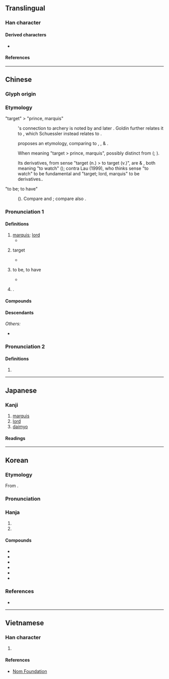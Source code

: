 {{also|候|矦}}
{{character info}}
==Translingual==
{{stroke order|strokes=9}}

===Han character===
{{Han char|rn=9|rad=人|as=07|sn=9|four=27234|canj=ONMK|ids=⿰亻⿱⿱𠃍一矢,⿰亻⿱⿱乛一矢}}

====Derived characters====
* {{l|mul|[[喉]], [[猴]], [[堠]], [[帿]], [[瘊]], [[睺]], [[篌]], [[糇]], [[緱]]/[[缑]], [[葔]], [[鍭]]/[[𬭤]], [[餱]]/[[𫗯]], [[鄇]], [[㢿]], [[㬋]], [[㮢]], [[䂉]], [[䗔]], [[䙈]], [[䞀]]/[[𬥽]], [[䫛]], [[翭]], [[鯸]], [[䳧]]/[[𪃶]]/[[𫛺]], [[𠋫]], [[𡗁]], [[𡟑]], [[𡹵]], [[𪹍]], [[𢜵]], [[𢰡]], [[𣣠]], [[𤧝]], [[𤬈]], [[𥀃]], [[𦑤]], [[𦞈]], [[𧇹]], [[𧩨]], [[𧯁]], [[𨂸]], [[𩃺]], [[𩋴]], [[𩘋]], [[𩩵]], [[𪈱]], [[𪑻]]}}

====References====
{{Han ref|kx=0103.070|dkj=00633|dj=0218.200|hdz=10167.010|uh=4FAF}}

----

==Chinese==
{{zh-forms|alt=矦-ancient form,𥎦-ancient form,𬾗-historical variant,𬾃-historical variant}}
{{zh-wp|zh:侯姓|en:Hou (surname)}}

===Glyph origin===
{{Han etym}}
{{liushu|p}}

===Etymology===
;"target" > "prince, marquis"
:{{och-l|侯}}'s connection to archery is noted by {{zh-ref|Schuessler (2007)}} and later {{zh-ref|Goldin (2021)}}. Goldin further relates it to {{och-l|鍭|arrow with metal tip}}, which Schuessler instead relates to {{och-l|后}}.

:{{zh-ref|Schuessler (2007)}} proposes an {{der|zh|aav}} etymology, comparing {{och-l|侯}} to {{cog|km|គាស់||to raise (a crossbow) with a view to aiming}}, {{cog|km|tr=kpoḥ|t=to be raised up, clearly visible}},<!--- ខ្ពស់ khpŭəh "high, exalted, arrogant"? ---> & {{cog|km|tr=goḥ|t=to hit (squarely)}}.

:When meaning "target > prince, marquis", possibly distinct from {{och-l|后|(head >) ruler > queen}} ({{zh-ref|Schuessler, 2007}}; {{zh-ref|Goldin, 2021}}).

:Its derivatives, from sense "target (n.) > to target (v.)", are {{och-l|候}} & {{och-l|觀}}, both meaning "to watch" ({{zh-ref|Schuessler, 2007}}); contra Lau (1999), who thinks sense "to watch" to be fundamental and "target; lord, marquis" to be derivatives..

;"to be; to have"
:{{der|zh|aav}} ({{zh-ref|Schuessler, 2007}}). Compare {{cog|mkh-vie-pro|*kɔːʔ||to have, to be}} and {{cog|mkh-mnc-pro|*gooʔ||to get, to possess}}; compare also {{cog|kac|gu³¹||to have}}.

===Pronunciation 1===
{{zh-pron
|m=hóu
|m-s=hou2
|c=hau4
|c-t=
|g=heu2
|h=pfs=hèu;gd=hêu2
|j=hou1
|mb=ě
|md=hèu
|mn=xm,zz,tw:hô͘/qz,jj:hiô/ml:kâu/qz,jj,tw:hâu
|mn_note=hô͘/hiô - literary (incl. surname in Xiamen and Zhangzhou); kâu - vernacular (incl. surname, dated in Xiamen, Quanzhou, Zhangzhou); hâu - vernacular (incl. surname in Quanzhou and Taiwan)
|mn-t=hou5/gao5
|mn-t_note=hou5 - all senses (incl. surname); gao5 - surname
|w=3hhu
|x=hou2
|mc=y
|oc=y
|cat=n,pn
}}

====Definitions====
{{zh-hanzi}}

# [[marquis]]; [[lord]]
#* {{zh-x|王者 之 制：祿-爵，公、侯、伯、子、男，凡 五-等。|According to the regulations of emolument and rank framed by the kings, there were the duke; the '''marquis'''; the earl; the count; and the baron - in all, five gradations (of rank).|ref=Liji}}
# {{lb|zh|obsolete}} target
#* {{zh-x|^終日 射 侯|Shooting all day at the '''target'''|ref=Shijing}}
# {{lb|zh|obsolete}} to be, to have
#* {{zh-x|山 有 嘉-卉、侯 栗 侯 梅。|On the mountains are fine trees, - there '''are''' chestnut trees and there '''are''' plum trees.|ref=Shijing}}
# {{surname|zh}}.
#: {{zh-x|^侯 ^孝-賢|{{w|Hou Hsiao-hsien|'''Hou''' Hsiao-hsien}} (Taiwanese film director)}}

====Compounds====
{{zh-der|侯爵|諸侯|王侯|侯白|列侯|侯門|宜侯夨簋|侯生|徹侯|三侯之章|五侯鯖|封侯賜爵|侯服|彭侯|侯伯|侯門如海|侯王|侯萬戶|射侯|封侯拜相|封侯|富比王侯|侯馬盟書|即墨侯|封侯萬里|侯甸|夏侯|君侯|名號侯|博望侯|侯服玉食|侯景之亂|摩侯羅|拜相封侯|萬里侯|留侯論|拜將封侯|漢壽亭侯|萬里封侯|萬戶侯|百里侯|故侯瓜|淮陰侯|留侯|王侯將相|敝屣王侯|故侯|蔡侯紙|隨侯之珠|隋侯明月|覓封侯|褒成侯|鄉侯|談笑封侯|蕃侯|雍齒封侯|隋侯之珠|陽侯|粉侯|關內侯|郡侯|縣侯|魏文侯|邑侯|陽侯之患|侯營|侯栗}}

====Descendants====
{{CJKV||こう|jt=marquess|후|kt=marquess|hầu|vt=marquess}}
''Others:''
* {{desc|bor=y|mnc|ᡥᡝᠣ}}

===Pronunciation 2===
{{zh-pron
|m=hòu
|c=hau6
|mn=xm:hô͘/xm:hō͘/xm:hāu
|mn_note=hô͘ - literary (common); hō͘ - literary (rare); hāu - vernacular (rare)
|mn-t=hao7
|dial=n
|cat=pn
}}

====Definitions====
{{zh-hanzi}}

# {{zh-only|閩侯}}

----

==Japanese==

===Kanji===
{{ja-kanji|grade=c|rs=人07}}

# [[marquis]]
# [[lord]]
# [[daimyo]]

====Readings====
{{ja-readings
|goon=ぐ
|kanon=こう
|kun=まと-, きみ-
}}

----

==Korean==

===Etymology===
From {{der|ko|ltc|-}} {{ltc-l|侯}}.

{{collapse|
* {{hanja-dongguk|ᅘᅮᇢ|hhwuw}}
* {{hanja-hunmong|후|hwu|人類#중01B|alt=⿰[[亻]][[𫶬]]}}
|Historical readings
|bg=#FFFFFF}}

===Pronunciation===
{{ko-hanja-pron|후}}

===Hanja===
{{ko-hanja-search}}
{{ko-hanja|제후|후}}

# {{hanja form of|후|[[marquis]]; [[lord]]}}
# {{hanja form of|후|target in archery}}

====Compounds====
{{der-top3|Compounds}}
* {{ko-l|제후|諸侯}}
* {{ko-l|공후|公侯}}
* {{ko-l|후작|侯爵}}
* {{ko-l|왕후|王侯}}
* {{ko-l|봉후|封侯}}
* {{ko-l|제후국|諸侯國}}
{{der-bottom}}

===References===
* {{R:hanjadoc|313}}

----

==Vietnamese==

===Han character===
{{vi-readings|reading=[[hậu]], [[hầu]]|rs=人07}}

# {{rfdef|vi|sort=人07}}

====References====
* [http://nomfoundation.org/common/nom_details.php?codepoint=4faf Nom Foundation]